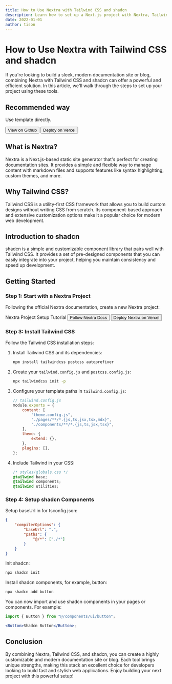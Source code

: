 ```yaml
---
title: How to Use Nextra with Tailwind CSS and shadcn
description: Learn how to set up a Next.js project with Nextra, Tailwind CSS, and shadcn to build a modern documentation site or blog.
date: 2022-01-01
author: tison
---
```


# How to Use Nextra with Tailwind CSS and shadcn


<ArticleBanner />

If you're looking to build a sleek, modern documentation site or blog, combining Nextra with Tailwind CSS and shadcn can offer a powerful and efficient solution. In this article, we'll walk through the steps to set up your project using these tools.

## Recommended way

Use template directly.


<Button variant="outline" asChild>
    <Link
        href="https://github.com/ObservedObserver/nextra-docs-tailwind-shadcn-template"
        className="gap-2"
    >
        <GitHubLogoIcon />
        <span>View on Github</span>
    </Link>
</Button>
<Button asChild>
    <Link
        href="https://vercel.com/new/clone?repository-url=https%3A%2F%2Fgithub.com%2FObservedObserver%2Fnextra-docs-tailwind-shadcn-template"
        className="gap-2"
    >
        <VercelLogoIcon />
        <span>Deploy on Vercel</span>
    </Link>
</Button>

## What is Nextra?

Nextra is a Next.js-based static site generator that's perfect for creating documentation sites. It provides a simple and flexible way to manage content with markdown files and supports features like syntax highlighting, custom themes, and more.

## Why Tailwind CSS?

Tailwind CSS is a utility-first CSS framework that allows you to build custom designs without writing CSS from scratch. Its component-based approach and extensive customization options make it a popular choice for modern web development.

## Introduction to shadcn

shadcn is a simple and customizable component library that pairs well with Tailwind CSS. It provides a set of pre-designed components that you can easily integrate into your project, helping you maintain consistency and speed up development.

## Getting Started

### Step 1: Start with a Nextra Project

Following the official Nextra documentation, create a new Nextra project:


<Card className="inline-block">
    <CardHeader>
        <CardTitle>Nextra Project Setup Tutorial</CardTitle>
    </CardHeader>
    <CardFooter className="gap-2">
        <Button variant="outline" asChild>
            <Link
                href="https://nextra.site/docs/docs-theme/start"
                className="gap-2"
            >
                Follow Nextra Docs
            </Link>
        </Button>
        <Button asChild>
            <Link
                href="https://vercel.com/new/clone?s=https%3A%2F%2Fgithub.com%2Fshuding%2Fnextra-docs-template&showOptionalTeamCreation=false"
                className="gap-2"
            >
                Deploy Nextra on Vercel
            </Link>
        </Button>
    </CardFooter>
</Card>

### Step 3: Install Tailwind CSS

Follow the Tailwind CSS installation steps:

1. Install Tailwind CSS and its dependencies:

    ```bash
    npm install tailwindcss postcss autoprefixer
    ```

2. Create your `tailwind.config.js` and `postcss.config.js`:

    ```bash
    npx tailwindcss init -p
    ```

3. Configure your template paths in `tailwind.config.js`:

    ```js
    // tailwind.config.js
    module.exports = {
        content: [
            "theme.config.js",
            "./pages/**/*.{js,ts,jsx,tsx,mdx}",
            "./components/**/*.{js,ts,jsx,tsx}",
        ],
        theme: {
            extend: {},
        },
        plugins: [],
    };
    ```

4. Include Tailwind in your CSS:

    ```css
    /* styles/globals.css */
    @tailwind base;
    @tailwind components;
    @tailwind utilities;
    ```

### Step 4: Setup shadcn Components

Setup baseUrl in for tsconfig.json:

```json
{
    "compilerOptions": {
        "baseUrl": ".",
        "paths": {
            "@/*": ["./*"]
        }
    }
}
```

Init shadcn:

```bash
npx shadcn init
```

Install shadcn components, for example, button:

```bash
npx shadcn add button
```

You can now import and use shadcn components in your pages or components. For example:

```jsx
import { Button } from "@/components/ui/button";

<Button>Shadcn Button</Button>;
```

## Conclusion

By combining Nextra, Tailwind CSS, and shadcn, you can create a highly customizable and modern documentation site or blog. Each tool brings unique strengths, making this stack an excellent choice for developers looking to build fast and stylish web applications. Enjoy building your next project with this powerful setup!
